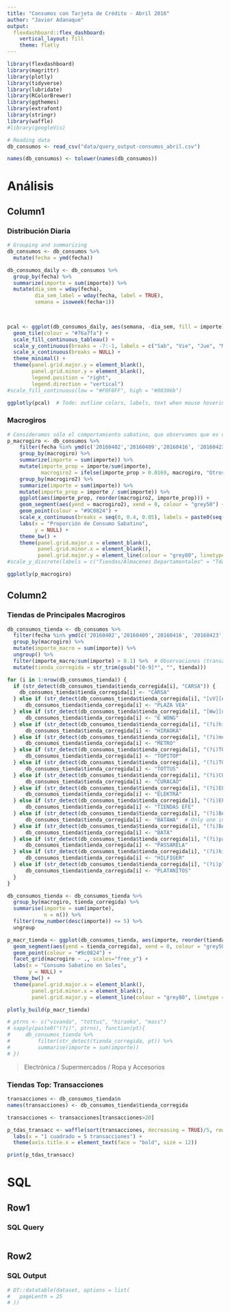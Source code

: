 ```yaml
---
title: "Consumos con Tarjeta de Crédito - Abril 2016"
author: "Javier Adanaque"
output:
  flexdashboard::flex_dashboard:
    vertical_layout: fill
    theme: flatly
---
```


```r
library(flexdashboard)
library(magrittr)
library(plotly)
library(tidyverse)
library(lubridate)
library(RColorBrewer)
library(ggthemes)
library(extrafont)
library(stringr)
library(waffle)
#library(googleVis)

# Reading data
db_consumos <- read_csv("data/query_output-consumos_abril.csv")

names(db_consumos) <- tolower(names(db_consumos))

```

An&aacute;lisis
=======================================================================


Column1 {data-width=530}
-----------------------------------------------------------------------

### Distribuci&oacute;n Diaria

```r
# Grouping and summarizing
db_consumos <- db_consumos %>%
  mutate(fecha = ymd(fecha))

db_consumos_daily <- db_consumos %>%
  group_by(fecha) %>%
  summarize(importe = sum(importe)) %>%
  mutate(dia_sem = wday(fecha),
         dia_sem_label = wday(fecha, label = TRUE),
         semana = isoweek(fecha+1))
  


pcal <- ggplot(db_consumos_daily, aes(semana, -dia_sem, fill = importe)) +
  geom_tile(colour = "#76a7fa") +
  scale_fill_continuous_tableau() +
  scale_y_continuous(breaks = -7:-1, labels = c("Sab", "Vie", "Jue", "Mie", "Mar", "Lun", "Dom")) +
  scale_x_continuous(breaks = NULL) +
  theme_minimal() +
  theme(panel.grid.major.y = element_blank(),
        panel.grid.minor.y = element_blank(),
        legend.position = "right",
        legend.direction = "vertical")
#scale_fill_continuous(low = "#F0F8FF", high = "#08306b")

ggplotly(pcal)  # Todo: outline colors, labels, text when mouse hovering

```

### Macrogiros

```r
# Consideramos sólo el comportamiento sabatino, que observamos que es donde hay mayor consumo con tarjeta
p_macrogiro <- db_consumos %>%
    filter(fecha %in% ymd(c('20160402','20160409','20160416', '20160423','20160430'))) %>%
    group_by(macrogiro) %>%
    summarize(importe = sum(importe)) %>%
    mutate(importe_prop = importe/sum(importe),
           macrogiro2 = ifelse(importe_prop > 0.0169, macrogiro, "Otros")) %>%
    group_by(macrogiro2) %>%
    summarize(importe = sum(importe)) %>%
    mutate(importe_prop = importe / sum(importe)) %>%
    ggplot(aes(importe_prop, reorder(macrogiro2, importe_prop))) +
    geom_segment(aes(yend = macrogiro2), xend = 0, colour = "grey50") +
    geom_point(colour = "#9C0824") +
    scale_x_continuous(breaks = seq(0, 0.4, 0.05), labels = paste0(seq(0, 0.4, 0.05)*100, "%")) +
    labs(x = "Proporción de Consumo Sabatino",
         y = NULL) +
    theme_bw() +
    theme(panel.grid.major.x = element_blank(),
          panel.grid.minor.x = element_blank(),
          panel.grid.major.y = element_line(colour = "grey80", linetype = "dashed"))
#scale_y_discrete(labels = c("Tiendas/Almacenes Departamentales" = "Tdas./Almac. Departamentales")) +

ggplotly(p_macrogiro)

```

Column2 {data-width=470}
-----------------------------------------------------------------------

### Tiendas de Principales Macrogiros

```r
db_consumos_tienda <- db_consumos %>%
  filter(fecha %in% ymd(c('20160402','20160409','20160416', '20160423','20160430'))) %>%
  group_by(macrogiro) %>%
  mutate(importe_macro = sum(importe)) %>%
  ungroup() %>%
  filter(importe_macro/sum(importe) > 0.1) %>%  # Observaciones (transacciones) cuyo macrogiro represente más del 10% del consumo sabatino
  mutate(tienda_corregida = str_trim(gsub("[0-9]*", "", tienda)))

for (i in 1:nrow(db_consumos_tienda)) {
  if (str_detect(db_consumos_tienda$tienda_corregida[i], "CARSA")) {
    db_consumos_tienda$tienda_corregida[i] <- "CARSA"
  } else if (str_detect(db_consumos_tienda$tienda_corregida[i], "[vV][eE][Aa]")) {
      db_consumos_tienda$tienda_corregida[i] <- "PLAZA VEA"
  } else if (str_detect(db_consumos_tienda$tienda_corregida[i], "[Ww][oO][nN][gG]")) {
      db_consumos_tienda$tienda_corregida[i] <- "E WONG"
  } else if (str_detect(db_consumos_tienda$tienda_corregida[i], "(?i)hiraoka")) {
      db_consumos_tienda$tienda_corregida[i] <- "HIRAOKA"
  } else if (str_detect(db_consumos_tienda$tienda_corregida[i], "(?i)metro")) {
      db_consumos_tienda$tienda_corregida[i] <- "METRO"
  } else if (str_detect(db_consumos_tienda$tienda_corregida[i], "(?i)TOP[IY] ?TOP")) {
      db_consumos_tienda$tienda_corregida[i] <- "TOPITOP"
  } else if (str_detect(db_consumos_tienda$tienda_corregida[i], "(?i)TOTTUS")) {
      db_consumos_tienda$tienda_corregida[i] <- "TOTTUS"
  } else if (str_detect(db_consumos_tienda$tienda_corregida[i], "(?i)CURACAO")) {
      db_consumos_tienda$tienda_corregida[i] <- "CURACAO"
  } else if (str_detect(db_consumos_tienda$tienda_corregida[i], "(?i)ELEKTRA")) {
      db_consumos_tienda$tienda_corregida[i] <- "ELEKTRA"
  } else if (str_detect(db_consumos_tienda$tienda_corregida[i], "(?i)EFE")) {
      db_consumos_tienda$tienda_corregida[i] <- "TIENDAS EFE"
  } else if (str_detect(db_consumos_tienda$tienda_corregida[i], "(?i)BATAWA")) {
      db_consumos_tienda$tienda_corregida[i] <- "BATAWA"  # Only one insignificant transaction. Used only to keep it different from BATA
  } else if (str_detect(db_consumos_tienda$tienda_corregida[i], "(?i)BATA")) {
      db_consumos_tienda$tienda_corregida[i] <- "BATA"
  } else if (str_detect(db_consumos_tienda$tienda_corregida[i], "(?i)pass?arela")) {
      db_consumos_tienda$tienda_corregida[i] <- "PASSARELA"
  } else if (str_detect(db_consumos_tienda$tienda_corregida[i], "(?i)hilfiger")) {
      db_consumos_tienda$tienda_corregida[i] <- "HILFIGER"
  } else if (str_detect(db_consumos_tienda$tienda_corregida[i], "(?i)platan")) {
      db_consumos_tienda$tienda_corregida[i] <- "PLATANITOS"
  }
}

db_consumos_tienda <- db_consumos_tienda %>%
  group_by(macrogiro, tienda_corregida) %>%
  summarise(importe = sum(importe),
            n = n()) %>%
  filter(row_number(desc(importe)) <= 5) %>%
  ungroup

p_macr_tienda <- ggplot(db_consumos_tienda, aes(importe, reorder(tienda_corregida, importe))) +
  geom_segment(aes(yend = tienda_corregida), xend = 0, colour = "grey50") +
  geom_point(colour = "#9c0824") +
  facet_grid(macrogiro ~ ., scales="free_y") +
  labs(x = "Consumo Sabatino en Soles",
       y = NULL) +
  theme_bw() +
  theme(panel.grid.major.x = element_blank(),
        panel.grid.minor.x = element_blank(),
        panel.grid.major.y = element_line(colour = "grey80", linetype = "dashed"))

plotly_build(p_macr_tienda)

# ptrns <- c("vivanda", "tottus", "hiraoka", "mass")
# sapply(paste0("(?i)", ptrns), function(pt){
#     db_consumos_tienda %>%
#         filter(str_detect(tienda_corregida, pt)) %>%
#         summarise(importe = sum(importe))
# })

```
> Electrónica / Supermercados / Ropa y Accesorios

### Tiendas Top: Transacciones

```r
transacciones <- db_consumos_tienda$n
names(transacciones) <- db_consumos_tienda$tienda_corregida

transacciones <- transacciones[transacciones>20]

p_tdas_transacc <- waffle(sort(transacciones, decreasing = TRUE)/5, rows = 14, size = 1, colors = tableau_color_pal("tableau20")(11)) +
  labs(x = "1 cuadrado = 5 transacciones") +
  theme(axis.title.x = element_text(face = "bold", size = 12))

print(p_tdas_transacc)
```

SQL {data-orientation=rows}
=======================================================================

Row1 {data-width=300}
-----------------------------------------------------------------------

### SQL Query

```

```

Row2 {data-height=700}
-----------------------------------------------------------------------

### SQL Output

```r
# DT::datatable(dataset, options = list(
#   pageLenth = 25
# ))
```
